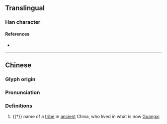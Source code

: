 {{character info}}
==Translingual==

===Han character===
{{Han char|rn=94|rad=犬|as=07|sn=10|four=49220|canj=KHEFH|ids=⿰犭沙}}

====References====
* {{Han ref|kx=0712.071|dkj=20451|dj=1124.090|hdz=21350.050|uh=7300|ud=29440|bh=D2A3|bd=53923}}

----
==Chinese==
{{zh-forms}}

===Glyph origin===
{{Han etym}}

===Pronunciation===
{{zh-pron
|m=shā
|mc=y
|oc=y
|cat=n
}}

===Definitions===
{{zh-hanzi}}

# {{†}} name of a [[tribe]] in [[ancient]] China, who lived in what is now [[Guangxi]]